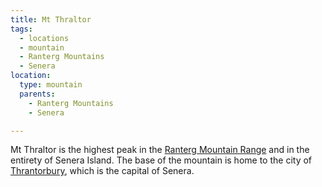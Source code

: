 ```yaml
---
title: Mt Thraltor
tags:
  - locations
  - mountain
  - Ranterg Mountains
  - Senera
location:
  type: mountain
  parents:
    - Ranterg Mountains
    - Senera

---
```


<Stub />

Mt Thraltor is the highest peak in the
[Ranterg Mountain Range](/world/locations/ranterg-mountains) and in the entirety of Senera
Island. The base of the mountain is home to the city of
[Thrantorbury](/world/locations/thrantorbury), which is the capital of Senera.

